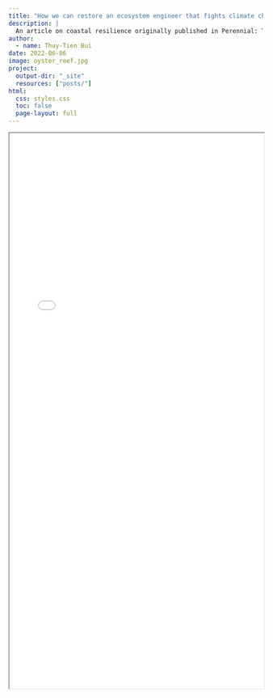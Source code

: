 ```yaml
---
title: "How we can restore an ecosystem engineer that fights climate change"
description: |
  An article on coastal resilience originally published in Perennial: The Undergraduate Environmental Journal of Berkeley
author:
  - name: Thuy-Tien Bui
date: 2022-06-06
image: oyster_reef.jpg
project:
  output-dir: "_site"
  resources: ["posts/"]
html:
  css: styles.css
  toc: false
  page-layout: full
---
```


<iframe src="oyster_article.pdf" width="100%" height="1100px">

</iframe>
